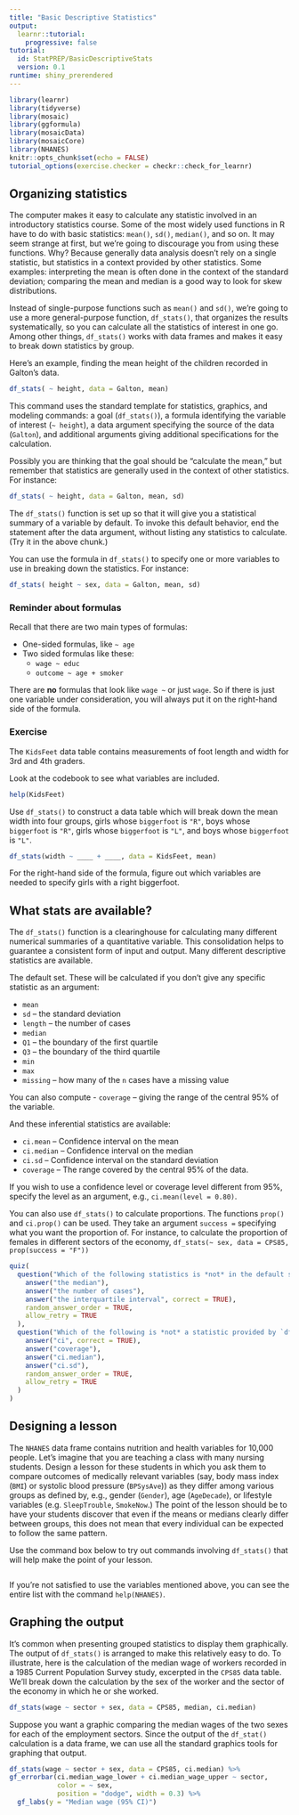 ```yaml
---
title: "Basic Descriptive Statistics"
output: 
  learnr::tutorial:
    progressive: false
tutorial:
  id: StatPREP/BasicDescriptiveStats
  version: 0.1
runtime: shiny_prerendered
---
```


```r
library(learnr)
library(tidyverse)
library(mosaic)
library(ggformula)
library(mosaicData)
library(mosaicCore)
library(NHANES)
knitr::opts_chunk$set(echo = FALSE)
tutorial_options(exercise.checker = checkr::check_for_learnr)
```

## Organizing statistics

The computer makes it easy to calculate any statistic involved in an introductory statistics course. Some of the most widely used functions in R have to do with basic statistics: `mean()`, `sd()`, `median()`, and so on. It may seem strange at first, but we're going to discourage you from using these functions. Why? Because generally data analysis doesn't rely on a single statistic, but statistics in a context provided by other statistics. Some examples: interpreting the mean is often done in the context of the standard deviation; comparing the mean and median is a good way to look for skew distributions.

Instead of single-purpose functions such as `mean()` and `sd()`, we're going to use a more general-purpose function, `df_stats()`, that organizes the results systematically, so you can calculate all the statistics of interest in one go. Among other things, `df_stats()` works with data frames and makes it easy to break down statistics by group.

Here's an example, finding the mean height of the children recorded in Galton's data.

```r
df_stats( ~ height, data = Galton, mean)
```

This command uses the standard template for statistics, graphics, and modeling commands: a goal (`df_stats()`), a formula identifying the variable of interest (`~ height`), a data argument specifying the source of the data (`Galton`), and additional arguments giving additional specifications for the calculation.

Possibly you are thinking that the goal should be "calculate the mean," but remember that statistics are generally used in the context of other statistics.  For instance:

```r
df_stats( ~ height, data = Galton, mean, sd)
```

The `df_stats()` function is set up so that it will give you a statistical summary of a variable by default. To invoke this default behavior, end the statement after the data argument, without listing any statistics to calculate. (Try it in the above chunk.)

You can use the formula in `df_stats()` to specify one or more variables to use in breaking down the statistics. For instance:

```r
df_stats( height ~ sex, data = Galton, mean, sd)
```



### Reminder about formulas

Recall that there are two main types of formulas:

* One-sided formulas, like `~ age`
* Two sided formulas like these:
    - `wage ~ educ`
    - `outcome ~ age + smoker`
    
There are **no** formulas that look like `wage ~` or just `wage`. So if there is just one variable under consideration, you will always put it on the right-hand side of the formula.

### Exercise

The `KidsFeet` data table contains measurements of foot length and width for 3rd and 4th graders.

Look at the codebook to see what variables are included.

```r
help(KidsFeet)
```

Use `df_stats()` to construct a data table which will break down the mean width into four groups, girls whose `biggerfoot` is `"R"`, boys whose `biggerfoot` is `"R"`, girls whose `biggerfoot` is `"L"`, and boys whose `biggerfoot` is `"L"`.

```r
df_stats(width ~ ____ + ____, data = KidsFeet, mean)
```

<div id="girls-bigger-hint">For the right-hand side of the formula, figure out which variables are needed to specify girls with a right biggerfoot.</div>

## What stats are available?

The `df_stats()` function is a clearinghouse for calculating many different numerical summaries of a quantitative variable. This consolidation helps to guarantee a consistent form of input and output. Many different descriptive statistics are available.

The default set. These will be calculated if you don't give any specific statistic as an argument:

- `mean`
- `sd` -- the standard deviation
- `length` -- the number of cases
- `median`
- `Q1` -- the boundary of the first quartile
- `Q3` -- the boundary of the third quartile
- `min`
- `max`
- `missing` -- how many of the `n` cases have a missing value

You can also compute
- `coverage` -- giving the range of the central 95% of the variable.

And these inferential statistics are available:

- `ci.mean` -- Confidence interval on the mean
- `ci.median` -- Confidence interval on the median
- `ci.sd` -- Confidence interval on the standard deviation
- `coverage` -- The range covered by the central 95% of the data.

If you wish to use a confidence level or coverage level different from 95%, specify the level as an argument, e.g., `ci.mean(level = 0.80)`.

You can also use `df_stats()` to calculate proportions. The functions `prop()` and `ci.prop()` can be used. They take an argument `success = ` specifying what you want the proportion of. For instance, to calculate the proportion of females in different sectors of the economy, `df_stats(~ sex, data = CPS85, prop(success = "F"))`


```r
quiz(
  question("Which of the following statistics is *not* in the default set produced by `df_stats()`?",
    answer("the median"),
    answer("the number of cases"),
    answer("the interquartile interval", correct = TRUE),
    random_answer_order = TRUE,
    allow_retry = TRUE
  ),
  question("Which of the following is *not* a statistic provided by `df_stats()`?",
    answer("ci", correct = TRUE),
    answer("coverage"),
    answer("ci.median"),
    answer("ci.sd"),
    random_answer_order = TRUE,
    allow_retry = TRUE
  )
)
```

## Designing a lesson

The `NHANES` data frame contains nutrition and health variables for 10,000 people. Let's imagine that you are teaching a class with many nursing students. Design a lesson for these students in which you ask them to compare outcomes of medically relevant variables (say, body mass index (`BMI`) or systolic blood pressure (`BPSysAve`)) as they differ among various groups as defined by, e.g., gender (`Gender`), age (`AgeDecade`), or lifestyle variables (e.g. `SleepTrouble`, `SmokeNow`.) The point of the lesson should be to have your students discover that even if the means or medians clearly differ between groups, this does not mean that every individual can be expected to follow the same pattern. 

Use the command box below to try out commands involving `df_stats()` that will help make the point of your lesson.

```r


```


If you're not satisfied to use the variables mentioned above, you can see the entire list with the command `help(NHANES)`.

## Graphing the output

It's common when presenting grouped statistics to display them graphically. The output of `df_stats()` is arranged to make this relatively easy to do. To illustrate, here is the calculation of the median wage of workers recorded in a 1985 Current Population Survey study, excerpted in the `CPS85` data table. We'll break down the calculation by the sex of the worker and the sector of the economy in which he or she worked.

```r
df_stats(wage ~ sector + sex, data = CPS85, median, ci.median)
```

Suppose you want a graphic comparing the median wages of the two sexes for each of the employment sectors. Since the output of the `df_stat()` calculation is a data frame, we can use all the standard graphics tools for graphing that output.

```r
df_stats(wage ~ sector + sex, data = CPS85, ci.median) %>%
gf_errorbar(ci.median_wage_lower + ci.median_wage_upper ~ sector,
            color = ~ sex, 
            position = "dodge", width = 0.3) %>%
  gf_labs(y = "Median wage (95% CI)")
```

